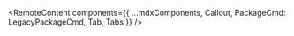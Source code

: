 

<RemoteContent
  components={{
    ...mdxComponents,
    Callout,
    PackageCmd: LegacyPackageCmd,
    Tab,
    Tabs
  }}
/>
